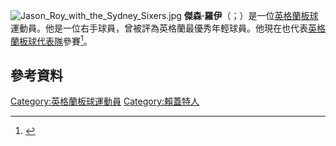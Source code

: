 {{expand|time=2015-07-10T14:46:33+00:00}}
[[File:Jason_Roy_with_the_Sydney_Sixers.jpg|thumb]]
'''傑森·羅伊'''（{{lang-en|Jason Roy}}；{{bd|1990年|7月21日}}）是一位[[英格蘭|英格蘭]][[板球|板球]]運動員。他是一位右手球員，曾被評為英格蘭最優秀年輕球員。他現在也代表[[英格蘭板球代表隊|英格蘭板球代表隊]]參賽<ref name="ci">{{cite web|url=http://www.espncricinfo.com/countycricket2010/content/player/298438.html|title=Jason Roy|work=Cricinfo|accessdate=15 January 2011|archive-date=2018-01-14|archive-url=https://web.archive.org/web/20180114190600/http://www.espncricinfo.com/countycricket2010/content/player/298438.html|dead-url=no}}</ref>。
==參考資料==
{{Reflist}}

{{DEFAULTSORT:Roy, Jason}}
[[Category:英格蘭板球運動員|Category:英格蘭板球運動員]]
[[Category:賴蓋特人|Category:賴蓋特人]]
{{Sport-bio-stub}}